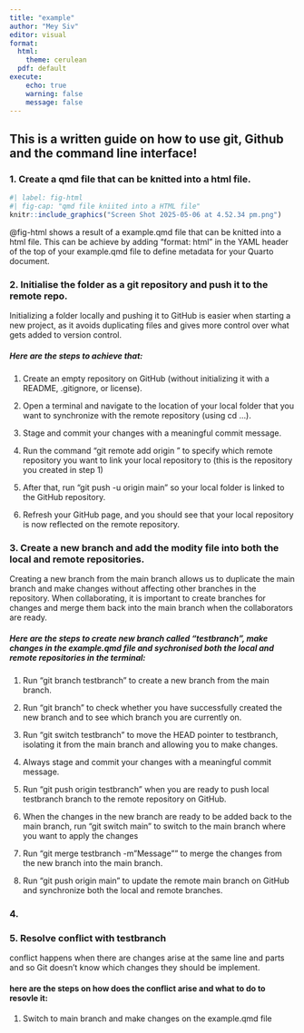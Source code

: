 ```yaml
---
title: "example"
author: "Mey Siv"
editor: visual
format: 
  html: 
    theme: cerulean
  pdf: default
execute:
    echo: true
    warning: false
    message: false
---
```


## This is a written guide on how to use git, Github and the command line interface! 

### 1. Create a qmd file that can be knitted into a html file. 
```r
#| label: fig-html
#| fig-cap: "qmd file kniited into a HTML file"
knitr::include_graphics("Screen Shot 2025-05-06 at 4.52.34 pm.png")

```
@fig-html shows a result of a example.qmd file that can be knitted into a html file. This can be achieve by adding "format: html" in the YAML header of the top of your example.qmd file to define metadata for your Quarto document.


### 2. Initialise the folder as a git repository and push it to the remote repo.
Initializing a folder locally and pushing it to GitHub is easier when starting a new project, as it avoids duplicating files and gives more control over what gets added to version control.


##### Here are the steps to achieve that:

1. Create an empty repository on GitHub (without initializing it with a README, .gitignore, or license).

2. Open a terminal and navigate to the location of your local folder that you want to synchronize with the remote repository (using cd ...).

3. Stage and commit your changes with a meaningful commit message.

4. Run the command "git remote add origin <your SSH URL from the remote repo>" to specify which remote repository you want to link your local repository to (this is the repository you created in step 1)

5. After that, run "git push -u origin main" so your local folder is linked to the GitHub repository.

6. Refresh your GitHub page, and you should see that your local repository is now reflected on the remote repository.


### 3. Create a new branch and add the modity file into both the local and remote repositories. 

Creating a new branch from the main branch allows us to duplicate the main branch and make changes without affecting other branches in the repository. When collaborating, it is important to create branches for changes and merge them back into the main branch when the collaborators are ready.


##### Here are the steps to create new branch called "testbranch", make changes in the example.qmd file and sychronised both the local and remote repositories in the terminal:

1. Run "git branch testbranch" to create a new branch from the main branch.

2. Run "git branch" to check whether you have successfully created the new branch and to see which branch you are currently on.

3. Run "git switch testbranch" to move the HEAD pointer to testbranch, isolating it from the main branch and allowing you to make changes.

4. Always stage and commit your changes with a meaningful commit message.

5. Run "git push origin testbranch" when you are ready to push local testbranch branch to the remote repository on GitHub.

6. When the changes in the new branch are ready to be added back to the main branch, run "git switch main" to switch to the main branch where you want to apply the changes

7. Run "git merge testbranch -m "Message"" to merge the changes from the new branch into the main branch.

8. Run "git push origin main" to update the remote main branch on GitHub and synchronize both the local and remote branches. 

### 4. 




### 5. Resolve conflict with testbranch 

conflict happens when there are changes arise at the same line and parts and so Git doesn't know which changes they should be implement. 

#### here are the steps on how does the conflict arise and what to do to resovle it: 
1. Switch to main branch and make changes on the example.qmd file 
















